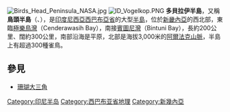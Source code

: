 [[Image:Birds_Head_Peninsula_NASA.jpg|thumb]]
[[Image:ID_Vogelkop.PNG|thumb]]
'''多貝拉伊半島'''，又稱'''鳥頭半島'''（{{lang-id|Kepala Burung}}、{{lang-nl|Vogelkop}}），是[[印度尼西亞|印度尼西亞]][[西巴布亞省|西巴布亞省]]的大型[[半島|半島]]，位於[[新畿內亞|新畿內亞]]的西北部，東臨[[極樂鳥灣|極樂鳥灣]]（Cenderawasih Bay），南接[[賓圖尼灣|賓圖尼灣]]（Bintuni Bay），長約200公里、闊約300公里，南部沿海是平原，北部是海拔3,000米的[[阿爾法克山脈|阿爾法克山脈]]，半島上有超過300種雀鳥。

== 參見 ==
*[[珊瑚大三角|珊瑚大三角]]


{{coord|1.5|S|132.5|E|display=title}}
{{Indonesia-geo-stub}}
[[Category:印尼半岛|Category:印尼半岛]]
[[Category:西巴布亚省地理|Category:西巴布亚省地理]]
[[Category:新幾內亞|Category:新幾內亞]]